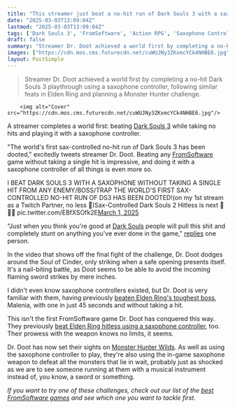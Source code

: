 ```yaml
---
title: "This streamer just beat a no-hit run of Dark Souls 3 with a saxophone controller, and they've got their sights set on Monster Hunter Wilds next"
date: "2025-03-03T13:09:04Z"
lastmod: "2025-03-03T13:09:04Z"
tags: ['Dark Souls 3', 'FromSoftware', 'Action RPG', 'Saxophone Controller', 'Twitch', 'World First', 'No-Hit Run']
draft: false
summary: "Streamer Dr. Doot achieved a world first by completing a no-hit Dark Souls 3 playthrough using a saxophone controller, following similar feats in Elden Ring and planning a Monster Hunter challenge."
images: ["https://cdn.mos.cms.futurecdn.net/cuWUJNy3ZKxmcYCk4NHBE6.jpg"]
layout: PostSimple
---
```

> Streamer Dr. Doot achieved a world first by completing a no-hit Dark Souls 3 playthrough using a saxophone controller, following similar feats in Elden Ring and planning a Monster Hunter challenge.


        <img alt="Cover" src="https://cdn.mos.cms.futurecdn.net/cuWUJNy3ZKxmcYCk4NHBE6.jpg"/>
        
A streamer completes a world first: beating [<u>Dark Souls 3</u>](https://www.gamesradar.com/dark-souls-3-tips/) while taking no hits and playing it with a saxophone controller.

"The world's first sax-controlled no-hit run of Dark Souls 3 has been dooted," excitedly tweets streamer Dr. Doot. Beating any [FromSoftware](https://www.gamesradar.com/tag/fromsoftware/) game without taking a single hit is impressive, and doing it with a saxophone controller of all things is even more so.

I BEAT DARK SOULS 3 WITH A SAXOPHONE WITHOUT TAKING A SINGLE HIT FROM ANY ENEMY/BOSS/TRAP THE WORLD'S FIRST SAX-CONTROLLED NO-HIT RUN OF DS3 HAS BEEN DOOTED!(on my 1st stream as a Twitch Partner, no less 🥲)Sax-Controlled Dark Souls 2 Hitless is next 🎷🎷🎷 pic.twitter.com/EBfXSOfk2E[March 1, 2025](https://twitter.com/cantworkitout/status/1895684112931045488)

"Just when you think you're good at [<u>Dark Souls</u>](https://www.gamesradar.com/dark-souls-walkthrough/) people will pull this shit and completely stunt on anything you've ever done in the game," [<u>replies</u>](https://x.com/KeitrenGraves/status/1895845599129612527) one person.

In the video that shows off the final fight of the challenge, Dr. Doot dodges around the Soul of Cinder, only striking when a safe opening presents itself. It's a nail-biting battle, as Doot seems to be able to avoid the incoming flaming sword strikes by mere inches.

I didn't even know saxophone controllers existed, but Dr. Doot is very familiar with them, having previously [<u>beaten Elden Ring's toughest boss</u>](https://www.gamesradar.com/games/action-rpg/watch-in-awe-as-an-elden-ring-master-playing-with-a-saxophone-that-goes-doot-finally-wrecks-malenia-in-45-seconds-without-getting-hit/), Malenia, with one in just 45 seconds and without taking a hit.

This isn't the first FromSoftware game Dr. Doot has conquered this way. They previously [<u>beat Elden Ring hitless using a saxophone controller</u>](https://www.gamesradar.com/games/action-rpg/elden-ring-magician-who-beat-the-game-with-an-actual-saxophone-has-done-it-again-in-shadow-of-the-erdtree/), too. Their prowess with the weapon knows no limits, it seems.

Dr. Doot has now set their sights on [<u>Monster Hunter Wilds</u>](https://www.gamesradar.com/games/monster-hunter/monster-hunter-wilds-beginners-guide/). As well as using the saxophone controller to play, they're also using the in-game saxophone weapon to defeat all the monsters that lie in wait, probably just as shocked as we are to see someone running at them with a musical instrument instead of, you know, a sword or something.

*If you want to try one of these challenges, check out our list of the *[<u><em>best FromSoftware games</em></u>](https://www.gamesradar.com/best-fromsoftware-games/)* and see which one you want to tackle first.*
        